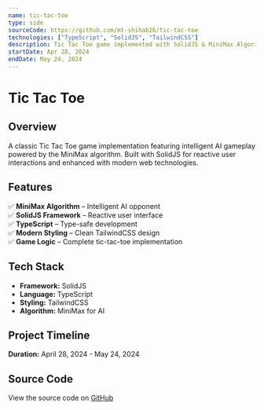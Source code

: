```yaml
---
name: tic-tac-toe
type: side
sourceCode: https://github.com/mt-shihab26/tic-tac-toe
technologies: ["TypeScript", "SolidJS", "TailwindCSS"]
description: Tic Tac Toe game implemented with SolidJS & MiniMax Algorithm
startDate: Apr 28, 2024
endDate: May 24, 2024
---
```


# **Tic Tac Toe**

## **Overview**

A classic Tic Tac Toe game implementation featuring intelligent AI gameplay powered by the MiniMax algorithm. Built with SolidJS for reactive user interactions and enhanced with modern web technologies.

## **Features**

✅ **MiniMax Algorithm** – Intelligent AI opponent  
✅ **SolidJS Framework** – Reactive user interface  
✅ **TypeScript** – Type-safe development  
✅ **Modern Styling** – Clean TailwindCSS design  
✅ **Game Logic** – Complete tic-tac-toe implementation

## **Tech Stack**

- **Framework:** SolidJS
- **Language:** TypeScript
- **Styling:** TailwindCSS
- **Algorithm:** MiniMax for AI

## **Project Timeline**

**Duration:** April 28, 2024 - May 24, 2024

## **Source Code**

View the source code on [GitHub](https://github.com/mt-shihab26/tic-tac-toe)
